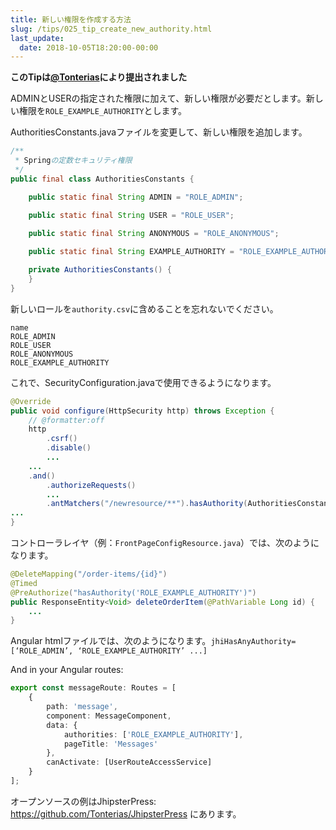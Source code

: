 ```yaml
---
title: 新しい権限を作成する方法
slug: /tips/025_tip_create_new_authority.html
last_update:
  date: 2018-10-05T18:20:00-00:00
---
```


__このTipは[@Tonterias](https://github.com/Tonterias)により提出されました__

ADMINとUSERの指定された権限に加えて、新しい権限が必要だとします。新しい権限を`ROLE_EXAMPLE_AUTHORITY`とします。

AuthoritiesConstants.javaファイルを変更して、新しい権限を追加します。

```java
/**
 * Springの定数セキュリティ権限
 */
public final class AuthoritiesConstants {

	public static final String ADMIN = "ROLE_ADMIN";

	public static final String USER = "ROLE_USER";

	public static final String ANONYMOUS = "ROLE_ANONYMOUS";
	
	public static final String EXAMPLE_AUTHORITY = "ROLE_EXAMPLE_AUTHORITY";

	private AuthoritiesConstants() {
	}
}
```

新しいロールを`authority.csv`に含めることを忘れないでください。

```csv
name
ROLE_ADMIN
ROLE_USER
ROLE_ANONYMOUS
ROLE_EXAMPLE_AUTHORITY
```

これで、SecurityConfiguration.javaで使用できるようになります。

```java
@Override
public void configure(HttpSecurity http) throws Exception {
	// @formatter:off
	http
		.csrf()
		.disable()
		...
	...
	.and()
		.authorizeRequests()
		...
		.antMatchers("/newresource/**").hasAuthority(AuthoritiesConstants.ROLE_EXAMPLE_AUTHORITY)
...
}
```

コントローラレイヤ（例：`FrontPageConfigResource.java`）では、次のようになります。
	
```java
@DeleteMapping("/order-items/{id}")
@Timed
@PreAuthorize("hasAuthority('ROLE_EXAMPLE_AUTHORITY')")
public ResponseEntity<Void> deleteOrderItem(@PathVariable Long id) {
	...
}
```

Angular htmlファイルでは、次のようになります。`jhiHasAnyAuthority=[‘ROLE_ADMIN’, ‘ROLE_EXAMPLE_AUTHORITY’ ...]` 

And in your Angular routes:

```ts
export const messageRoute: Routes = [
	{
		path: 'message',
		component: MessageComponent,
		data: {
			authorities: ['ROLE_EXAMPLE_AUTHORITY'],
			pageTitle: 'Messages'
		},
		canActivate: [UserRouteAccessService]
	}
];
```
	
オープンソースの例はJhipsterPress: https://github.com/Tonterias/JhipsterPress にあります。
